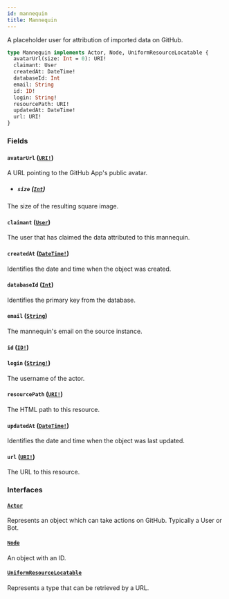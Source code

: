 ```yaml
---
id: mannequin
title: Mannequin
---
```


A placeholder user for attribution of imported data on GitHub.

```graphql
type Mannequin implements Actor, Node, UniformResourceLocatable {
  avatarUrl(size: Int = 0): URI!
  claimant: User
  createdAt: DateTime!
  databaseId: Int
  email: String
  id: ID!
  login: String!
  resourcePath: URI!
  updatedAt: DateTime!
  url: URI!
}
```

### Fields

#### `avatarUrl` ([`URI!`](/docs/api/scalars/uri))

A URL pointing to the GitHub App's public avatar.

- ##### `size` ([`Int`](/docs/api/scalars/int))

The size of the resulting square image.

#### `claimant` ([`User`](/docs/api/objects/user))

The user that has claimed the data attributed to this mannequin.

#### `createdAt` ([`DateTime!`](/docs/api/scalars/date-time))

Identifies the date and time when the object was created.

#### `databaseId` ([`Int`](/docs/api/scalars/int))

Identifies the primary key from the database.

#### `email` ([`String`](/docs/api/scalars/string))

The mannequin's email on the source instance.

#### `id` ([`ID!`](/docs/api/scalars/id))

#### `login` ([`String!`](/docs/api/scalars/string))

The username of the actor.

#### `resourcePath` ([`URI!`](/docs/api/scalars/uri))

The HTML path to this resource.

#### `updatedAt` ([`DateTime!`](/docs/api/scalars/date-time))

Identifies the date and time when the object was last updated.

#### `url` ([`URI!`](/docs/api/scalars/uri))

The URL to this resource.

### Interfaces

#### [`Actor`](/docs/api/interfaces/actor)

Represents an object which can take actions on GitHub. Typically a User or Bot.

#### [`Node`](/docs/api/interfaces/node)

An object with an ID.

#### [`UniformResourceLocatable`](/docs/api/interfaces/uniform-resource-locatable)

Represents a type that can be retrieved by a URL.
